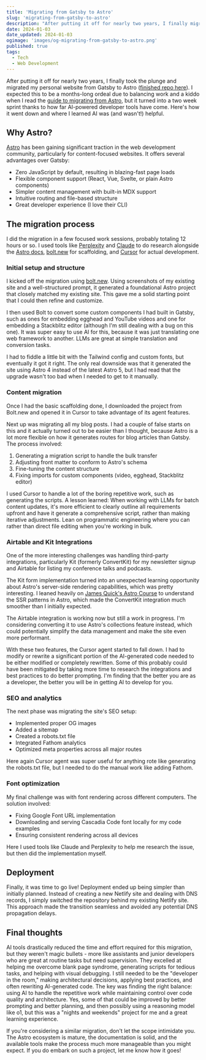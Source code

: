 ```yaml
---
title: 'Migrating from Gatsby to Astro'
slug: 'migrating-from-gatsby-to-astro'
description: "After putting it off for nearly two years, I finally migrated my website from Gatsby to Astro. Here's how I did it, what I learned, and why it was worth the effort."
date: 2024-01-03
date_updated: 2024-01-03
ogimage: 'images/og-migrating-from-gatsby-to-astro.png'
published: true
tags:
  - Tech
  - Web Development
---
```


After putting it off for nearly two years, I finally took the plunge and migrated my personal website from Gatsby to Astro ([finished repo here](https://github.com/samjulien/samjulien-astro)). I expected this to be a months-long ordeal due to balancing work and a kiddo when I read the [guide to migrating from Astro](https://docs.astro.build/en/guides/migrate-to-astro/from-gatsby/), but it turned into a two week sprint thanks to how far AI-powered developer tools have come. Here's how it went down and where I learned AI was (and wasn't!) helpful.

## Why Astro?
[Astro](https://astro.build) has been gaining significant traction in the web development community, particularly for content-focused websites. It offers several advantages over Gatsby:

- Zero JavaScript by default, resulting in blazing-fast page loads
- Flexible component support (React, Vue, Svelte, or plain Astro components)
- Simpler content management with built-in MDX support
- Intuitive routing and file-based structure
- Great developer experience (I love their CLI)

## The migration process
I did the migration in a few focused work sessions, probably totaling 12 hours or so. I used tools like [Perplexity](https://www.perplexity.ai/) and [Claude](https://claude.ai/) to do research alongside the [Astro docs](https://docs.astro.build/), [bolt.new](https://bolt.new/) for scaffolding, and [Cursor](https://www.cursor.so/) for actual development.

### Initial setup and structure
I kicked off the migration using [bolt.new](https://bolt.new/). Using screenshots of my existing site and a well-structured prompt, it generated a foundational Astro project that closely matched my existing site. This gave me a solid starting point that I could then refine and customize.

I then used Bolt to convert some custom components I had built in Gatsby, such as ones for embedding egghead and YouTube videos and one for embedding a Stackblitz editor (although I'm still dealing with a bug on this one). It was super easy to use AI for this, because it was just translating one web framework to another. LLMs are great at simple translation and conversion tasks.

I had to fiddle a little bit with the Tailwind config and custom fonts, but eventually it got it right. The only real downside was that it generated the site using Astro 4 instead of the latest Astro 5, but I had read that the upgrade wasn't too bad when I needed to get to it manually.

### Content migration
Once I had the basic scaffolding done, I downloaded the project from Bolt.new and opened it in Cursor to take advantage of its agent features.

Next up was migrating all my blog posts. I had a couple of false starts on this and it actually turned out to be easier than I thought, because Astro is a lot more flexible on how it generates routes for blog articles than Gatsby. The process involved:

1. Generating a migration script to handle the bulk transfer
2. Adjusting front matter to conform to Astro's schema
3. Fine-tuning the content structure
4. Fixing imports for custom components (video, egghead, Stackblitz editor)

I used Cursor to handle a lot of the boring repetitive work, such as generating the scripts. A lesson learned: When working with LLMs for batch content updates, it's more efficient to clearly outline all requirements upfront and have it generate a comprehensive script, rather than making iterative adjustments. Lean on programmatic engineering where you can rather than direct file editing when you're working in bulk.

### Airtable and Kit Integrations
One of the more interesting challenges was handling third-party integrations, particularly Kit (formerly ConvertKit) for my newsletter signup and Airtable for listing my conference talks and podcasts. 

The Kit form implementation turned into an unexpected learning opportunity about Astro's server-side rendering capabilities, which was pretty interesting. I leaned heavily on [James Quick's Astro Course](https://learn.jamesqquick.com/astro-course) to understand the SSR patterns in Astro, which made the ConvertKit integration much smoother than I initially expected.

The Airtable integration is working now but still a work in progress. I'm considering converting it to use Astro's collections feature instead, which could potentially simplify the data management and make the site even more performant. 

With these two features, the Cursor agent started to fall down. I had to modify or rewrite a significant portion of the AI-generated code needed to be either modified or completely rewritten. Some of this probably could have been mitigated by taking more time to research the integrations and best practices to do better prompting. I'm finding that the better you are as a developer, the better you will be in getting AI to develop for you.

### SEO and analytics
The next phase was migrating the site's SEO setup:

- Implemented proper OG images
- Added a sitemap
- Created a robots.txt file
- Integrated Fathom analytics
- Optimized meta properties across all major routes

Here again Cursor agent was super useful for anything rote like generating the robots.txt file, but I needed to do the manual work like adding Fathom. 

### Font optimization
My final challenge was with font rendering across different computers. The solution involved:

- Fixing Google Font URL implementation
- Downloading and serving Cascadia Code font locally for my code examples
- Ensuring consistent rendering across all devices

Here I used tools like Claude and Perplexity to help me research the issue, but then did the implementation myself.

## Deployment
Finally, it was time to go live! Deployment ended up being simpler than initially planned. Instead of creating a new Netlify site and dealing with DNS records, I simply switched the repository behind my existing Netlify site. This approach made the transition seamless and avoided any potential DNS propagation delays.

## Final thoughts
AI tools drastically reduced the time and effort required for this migration, but they weren't magic bullets - more like assistants and junior developers who are great at routine tasks but need supervision. They excelled at helping me overcome blank page syndrome, generating scripts for tedious tasks, and helping with visual debugging. I still needed to be the "developer in the room," making architectural decisions, applying best practices, and often rewriting AI-generated code. The key was finding the right balance: using AI to handle the repetitive work while maintaining control over code quality and architecture. Yes, some of that could be improved by better prompting and better planning, and then possibly using a reasoning model like o1, but this was a "nights and weekends" project for me and a great learning experience.

If you're considering a similar migration, don't let the scope intimidate you. The Astro ecosystem is mature, the documentation is solid, and the available tools make the process much more manageable than you might expect. If you do embark on such a project, let me know how it goes!